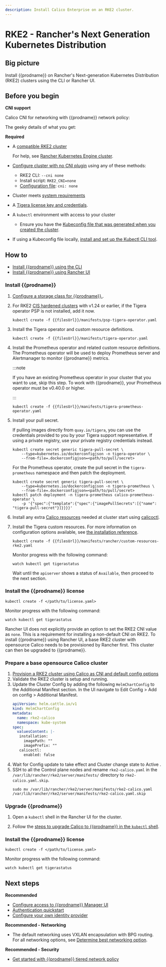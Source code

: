 ```yaml
---
description: Install Calico Enterprise on an RKE2 cluster.
---
```


# RKE2 - Rancher's Next Generation Kubernetes Distribution

## Big picture

Install {{prodname}} on Rancher's Next-generation Kubernetes Distribution (RKE2) clusters using the CLI or Rancher UI.

## Before you begin

**CNI support**

Calico CNI for networking with {{prodname}} network policy:

The geeky details of what you get:

<GeekDetails
  prodname='{{prodname}}'
  details='Policy:Calico,IPAM:Calico,CNI:Calico,Overlay:VXLAN,Routing:BGP,Datastore:Kubernetes'
/>

**Required**

- A [compatible RKE2 cluster](../compatibility.mdx#rke2)

  For help, see [Rancher Kubernetes Engine cluster](https://rancher.com/docs/rke/latest/en/).

- [Configure cluster with no CNI plugin](https://docs.rke2.io/install/configuration) using any of these methods:

  - RKE2 CLI: `--cni none`
  - Install script: `RKE2_CNI=none`
  - [Configuration file](https://docs.rke2.io/install/configuration#configuration-file): `cni: none`

- Cluster meets [system requirements](requirements.mdx)

- A [Tigera license key and credentials](calico-enterprise.mdx).

- A `kubectl` environment with access to your cluster

  - Ensure you have the [Kubeconfig file that was generated when you created the cluster](https://docs.rke2.io/cluster_access).

- If using a Kubeconfig file locally, [install and set up the Kubectl CLI tool](https://kubernetes.io/docs/tasks/tools/install-kubectl/).

## How to

- [Install {{prodname}} using the CLI](#install-calico-enterprise-using-the-cli)
- [Install {{prodname}} using Rancher UI](#install-calico-enterprise-using-rancher-ui)

<Tabs>
<TabItem label="CLI" value="CLI-0">

### Install {{prodname}}

1. [Configure a storage class for {{prodname}}.](../../operations/logstorage/create-storage.mdx).

1. For RKE2 [CIS hardened clusters](https://docs.rke2.io/security/hardening_guide) with v1.24 or earlier, if the Tigera operator PSP is not installed, add it now.

   ```batch
   kubectl create -f {{filesUrl}}/manifests/psp-tigera-operator.yaml
   ```

1. Install the Tigera operator and custom resource definitions.

   ```batch
   kubectl create -f {{filesUrl}}/manifests/tigera-operator.yaml
   ```

1. Install the Prometheus operator and related custom resource definitions. The Prometheus operator will be used to deploy Prometheus server and Alertmanager to monitor {{prodname}} metrics.

   :::note

   If you have an existing Prometheus operator in your cluster that you want to use, skip this step. To work with {{prodname}}, your Prometheus operator must be v0.40.0 or higher.

   :::

   ```batch
   kubectl create -f {{filesUrl}}/manifests/tigera-prometheus-operator.yaml
   ```

1. Install your pull secret.

   If pulling images directly from `quay.io/tigera`, you can use the credentials provided to you by your Tigera support representative. If using a private registry, use your private registry credentials instead.

   ```batch
   kubectl create secret generic tigera-pull-secret \
       --type=kubernetes.io/dockerconfigjson -n tigera-operator \
       --from-file=.dockerconfigjson=<path/to/pull/secret>
   ```

   For the Prometheus operator, create the pull secret in the `tigera-prometheus` namespace and then patch the deployment.

   ```batch
   kubectl create secret generic tigera-pull-secret \
       --type=kubernetes.io/dockerconfigjson -n tigera-prometheus \
       --from-file=.dockerconfigjson=<path/to/pull/secret>
   kubectl patch deployment -n tigera-prometheus calico-prometheus-operator \
       -p '{"spec":{"template":{"spec":{"imagePullSecrets":[{"name": "tigera-pull-secret"}]}}}}'
   ```

1. Install any extra [Calico resources](../../reference/resources/index.mdx) needed at cluster start using [calicoctl](../../reference/clis/calicoctl/overview.mdx).

1. Install the Tigera custom resources. For more information on configuration options available, see [the installation reference](../../reference/installation/api.mdx).

   ```batch
   kubectl create -f {{filesUrl}}/manifests/rancher/custom-resources-rke2.yaml
   ```

   Monitor progress with the following command:

   ```batch
   watch kubectl get tigerastatus
   ```

   Wait until the `apiserver` shows a status of `Available`, then proceed to the next section.

### Install the {{prodname}} license

```batch
kubectl create -f </path/to/license.yaml>
```

Monitor progress with the following command:

```batch
watch kubectl get tigerastatus
```

</TabItem>
<TabItem label="Rancher UI" value="UI-1">

Rancher UI does not explicitly provide an option to set the RKE2 CNI value as `none`. This is a requirement for installing a non-default CNI on RKE2. To install {{prodname}} using Rancher UI, a base RKE2 cluster with opensource Calico needs to be provisioned by Rancher first. This cluster can then be upgraded to {{prodname}}.

### Prepare a base opensource Calico cluster

1. [Provision a RKE2 cluster using Calico as CNI and default config options](https://ranchermanager.docs.rancher.com/pages-for-subheaders/launch-kubernetes-with-rancher)
2. Validate the RKE2 cluster is setup and running.
3. Update the Cluster Config by adding the following `HelmChartConfig` to the Additional Manifest section. In the UI navigate to Edit Config > Add on config > Additional Manifest.
   ```yaml
   apiVersion: helm.cattle.io/v1
   kind: HelmChartConfig
   metadata:
     name: rke2-calico
     namespace: kube-system
   spec:
     valuesContent: |-
      installation:
        imagePath: ""
        imagePrefix: ""
      calicoctl:
        enabled: false
   ```
4. Wait for Config update to take effect and Cluster change state to Active .
5. SSH to all the Control plane nodes and rename `rke2-calico.yaml` in the `/var/lib/rancher/rke2/server/manifests/` directory to `rke2-calico.yaml.skip`.
   ```batch
   sudo mv /var/lib/rancher/rke2/server/manifests/rke2-calico.yaml /var/lib/rancher/rke2/server/manifests/rke2-calico.yaml.skip
   ```

### Upgrade {{prodname}}

1. Open a `kubectl` shell in the Rancher UI for the cluster.

2. Follow the [steps to upgrade Calico to {{prodname}} in the `kubectl` shell](../upgrading/upgrading-calico-to-calico-enterprise/upgrade-to-tsee/standard.mdx).

### Install the {{prodname}} license

```batch
kubectl create -f </path/to/license.yaml>
```

Monitor progress with the following command:

```batch
watch kubectl get tigerastatus
```
</TabItem>
  </Tabs>

## Next steps

**Recommended**

- [Configure access to {{prodname}} Manager UI](../../operations/cnx/access-the-manager.mdx)
- [Authentication quickstart](../../operations/cnx/authentication-quickstart.mdx)
- [Configure your own identity provider](../../operations/cnx/configure-identity-provider.mdx)

**Recommended - Networking**

- The default networking uses VXLAN encapsulation with BPG routing. For all networking options, see [Determine best networking option](../../networking/determine-best-networking.mdx).

**Recommended - Security**

- [Get started with {{prodname}} tiered network policy](../../network-policy/policy-tiers/tiered-policy.mdx)
